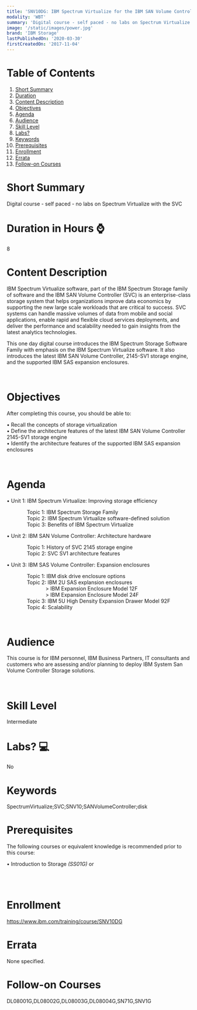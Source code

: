 ```yaml
---
title: 'SNV10DG: IBM Spectrum Virtualize for the IBM SAN Volume Controller'
modality: 'WBT'
summary: 'Digital course - self paced - no labs on Spectrum Virtualize with the SVC'
image: '/static/images/power.jpg'
brand: 'IBM Storage'
lastPublishedOn: '2020-03-30'
firstCreatedOn: '2017-11-04'
---
```

# Table of Contents
1.  [Short Summary](#short-summary)
2.  [Duration](#duration-in-hours-)
3.  [Content Description](#content-description)
4.  [Objectives](#objectives)
5.  [Agenda](#agenda)
6.  [Audience](#audience)
7.  [Skill Level](#skill-level)
8.  [Labs?](#labs-)
9.  [Keywords](#keywords)
10. [Prerequisites](#prerequisites)
11. [Enrollment](#enrollment)
12. [Errata](#errata)
13. [Follow-on Courses](#follow-on-courses)

# Short Summary
Digital course - self paced - no labs on Spectrum Virtualize with the SVC

# Duration in Hours ⌚
8

# Content Description
<p>IBM Spectrum Virtualize software, part of the IBM Spectrum Storage family of software and the IBM SAN Volume Controller (SVC) is an enterprise-class storage system that helps organizations improve data economics by supporting the new large scale workloads that are critical to success. SVC systems can handle massive volumes of data from mobile and social applications, enable rapid and flexible cloud services deployments, and deliver the performance and scalability needed to gain insights from the latest analytics technologies.</p>

<p>This one day digital course introduces the IBM Spectrum Storage Software Family with emphasis on the IBM Spectrum Virtualize software. It also introduces the latest IBM SAN Volume Controller, 2145-SV1 storage engine, and the supported IBM SAS expansion enclosures.</p>

<p>&nbsp;</p>

# Objectives
<p>After completing this course, you should be able to:</p>

<p>&bull; Recall the concepts of storage virtualization<br />
&bull; Define the architecture features of the latest IBM SAN Volume Controller 2145-SV1 storage engine<br />
&bull; Identify the architecture features of the supported IBM SAS expansion enclosures</p>

<p>&nbsp;</p>

# Agenda
<p>&bull; Unit 1: IBM Spectrum Virtualize: Improving storage efficiency</p><p>&nbsp;&nbsp;&nbsp;&nbsp;&nbsp;&nbsp;&nbsp;&nbsp;&nbsp;&nbsp;&nbsp;&nbsp;&nbsp; Topic 1: IBM Spectrum Storage Family<br />&nbsp;&nbsp;&nbsp;&nbsp;&nbsp;&nbsp;&nbsp;&nbsp;&nbsp;&nbsp;&nbsp;&nbsp;&nbsp; Topic 2: IBM Spectrum Virtualize software-defined solution<br />&nbsp; &nbsp; &nbsp; &nbsp; &nbsp; &nbsp; &nbsp; Topic 3: Benefits of IBM Spectrum Virtualize&nbsp;&nbsp;&nbsp;&nbsp;&nbsp;&nbsp;&nbsp;&nbsp;&nbsp;&nbsp;&nbsp;&nbsp;</p><p>&bull; Unit 2: IBM SAN Volume Controller: Architecture hardware</p><p>&nbsp;&nbsp;&nbsp;&nbsp;&nbsp;&nbsp;&nbsp;&nbsp;&nbsp;&nbsp;&nbsp;&nbsp;&nbsp; Topic 1: History of SVC 2145 storage engine<br />&nbsp;&nbsp;&nbsp;&nbsp;&nbsp;&nbsp;&nbsp;&nbsp;&nbsp;&nbsp;&nbsp;&nbsp;&nbsp; Topic 2: SVC SV1 architecture features</p><p>&bull; Unit 3: IBM SAS Volume Controller: Expansion enclosures</p><p>&nbsp;&nbsp;&nbsp;&nbsp;&nbsp;&nbsp;&nbsp;&nbsp;&nbsp;&nbsp;&nbsp;&nbsp;&nbsp; Topic 1: IBM disk drive enclosure options<br />&nbsp;&nbsp;&nbsp;&nbsp;&nbsp;&nbsp;&nbsp;&nbsp;&nbsp;&nbsp;&nbsp;&nbsp;&nbsp; Topic 2: IBM 2U SAS explansion enclosures<br />&nbsp;&nbsp;&nbsp;&nbsp;&nbsp;&nbsp;&nbsp;&nbsp;&nbsp;&nbsp;&nbsp;&nbsp;&nbsp;&nbsp;&nbsp;&nbsp;&nbsp;&nbsp;&nbsp;&nbsp;&nbsp;&nbsp;&nbsp;&nbsp;&nbsp;&nbsp; &gt; IBM Expansion Enclosure Model 12F<br />&nbsp;&nbsp;&nbsp;&nbsp;&nbsp;&nbsp;&nbsp;&nbsp;&nbsp;&nbsp;&nbsp;&nbsp;&nbsp;&nbsp;&nbsp;&nbsp;&nbsp;&nbsp;&nbsp;&nbsp;&nbsp;&nbsp;&nbsp;&nbsp;&nbsp;&nbsp; &gt; IBM Expansion Enclosure Model 24F<br />&nbsp;&nbsp;&nbsp;&nbsp;&nbsp;&nbsp;&nbsp;&nbsp;&nbsp;&nbsp;&nbsp;&nbsp;&nbsp; Topic 3: IBM 5U High Density Expansion Drawer Model 92F<br />&nbsp;&nbsp;&nbsp;&nbsp;&nbsp;&nbsp;&nbsp;&nbsp;&nbsp;&nbsp;&nbsp;&nbsp;&nbsp; Topic 4: Scalability&nbsp;&nbsp; &nbsp;</p><p>&nbsp;</p>

# Audience
<p>This course is for IBM personnel, IBM Business Partners, IT consultants and customers who are assessing and/or planning to deploy IBM System San Volume Controller Storage solutions.</p>

<p>&nbsp;</p>

# Skill Level
Intermediate

# Labs? 💻
No

# Keywords
SpectrumVirtualize;SVC;SNV10;SANVolumeController;disk

# Prerequisites
<p>The following courses or equivalent knowledge is recommended prior to this course:</p><p>• Introduction to Storage<i> (SS01G)</i> or<br/>&nbsp;</p><p>&nbsp;</p>

# Enrollment
https://www.ibm.com/training/course/SNV10DG

# Errata
None specified.

# Follow-on Courses
DL08001G,DL08002G,DL08003G,DL08004G,SN71G,SNV1G

